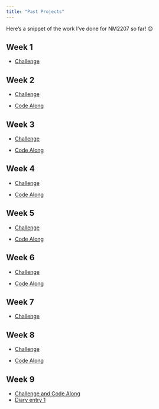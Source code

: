 ```yaml
---
title: "Past Projects"
---
```


Here's a snippet of the work I've done for NM2207 so far! 😊

## Week 1

-   [Challenge](https://github.com/arielqx/Github-Folder/blob/main/Week-1/test.html)

## Week 2

-   [Challenge](https://github.com/arielqx/Github-Folder/blob/34cc216a4475c925cca198dd9eac16f05d829cdb/Week-2/Challenge-2.pdf)

-   [Code Along](https://github.com/arielqx/Github-Folder/blob/main/Week-2/code%20along%20r.R)

## Week 3

-   [Challenge](https://github.com/arielqx/Github-Folder/blob/main/Week-3/Challenge-3.Rmd)

-   [Code Along](https://github.com/arielqx/Github-Folder/blob/main/Week-3/Code-along-3.pdf)

## Week 4

-   [Challenge](https://github.com/arielqx/Github-Folder/blob/main/Week-4/Challenge-4.Rmd)

-   [Code Along](https://github.com/arielqx/Github-Folder/blob/main/Week-4/Code-along-4.html)

## Week 5

-   [Challenge](https://github.com/arielqx/Github-Folder/blob/main/Week-5/Challenge-5.html)

-   [Code Along](https://github.com/arielqx/Github-Folder/blob/main/Week-5/Code-along-5.pdf)

## Week 6

-   [Challenge](https://github.com/arielqx/Github-Folder/blob/main/Week-6/Challenge-6.pdf)

-   [Code Along](https://github.com/arielqx/Github-Folder/blob/main/Week-6/Week-6_%20Code-along_Ariel%20Quek%20Xuan.pdf)

## Week 7

-   [Challenge](https://github.com/arielqx/Github-Folder/blob/main/Week-7/Challenge%207_FINAL%20VERSION.pdf)

## Week 8

-   [Challenge](https://github.com/arielqx/Github-Folder/blob/main/Week-8/Challenge-8-Final.pdf)

-   [Code Along](https://github.com/arielqx/Github-Folder/blob/main/Week-8/Code-Along-8-Final.pdf)

## Week 9

-   [Challenge and Code Along](https://github.com/arielqx/Github-Folder/blob/main/Week-9/Code-Along-And-Challenge-9.pdf)
-   [Diary entry 1](https://github.com/arielqx/Github-Folder/blob/main/Week-9/Diary-entry-1.pdf)
